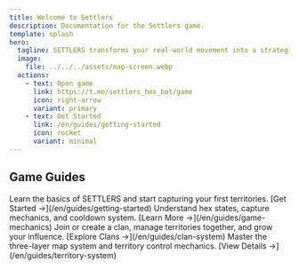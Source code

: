 ```yaml
---
title: Welcome to Settlers 
description: Documentation for the Settlers game.
template: splash
hero:
  tagline: SETTLERS transforms your real-world movement into a strategic territory control game. Capture hexagonal territories by visiting locations, join clans, and compete for influence on the global map - all through Telegram.
  image:
    file: ../../../assets/map-screen.webp
  actions:
    - text: Open game
      link: https://t.me/settlers_hex_bot/game
      icon: right-arrow
      variant: primary
    - text: Get Started
      link: /en/guides/getting-started
      icon: rocket
      variant: minimal
---
```



## Game Guides

<CardGrid>
	<Card title="Getting Started" icon="rocket">
		Learn the basics of SETTLERS and start capturing your first territories.
		[Get Started →](/en/guides/getting-started)
	</Card>
	<Card title="Game Mechanics" icon="open-book">
		Understand hex states, capture mechanics, and cooldown system.
		[Learn More →](/en/guides/game-mechanics)
	</Card>
	<Card title="Clan System" icon="comment">
		Join or create a clan, manage territories together, and grow your influence.
		[Explore Clans →](/en/guides/clan-system)
	</Card>
	<Card title="Territory System" icon="list-format">
		Master the three-layer map system and territory control mechanics.
		[View Details →](/en/guides/territory-system)
	</Card>
</CardGrid> 